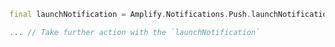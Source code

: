 ```dart
final launchNotification = Amplify.Notifications.Push.launchNotification;

... // Take further action with the `launchNotification`
```

